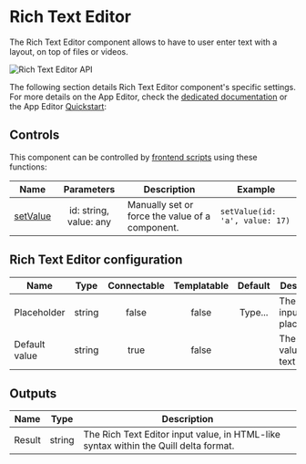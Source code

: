 
# Rich Text Editor

The Rich Text Editor component allows to have to user enter text with a layout, on top of files or videos.

![Rich Text Editor API](../../assets/apps/4_app_component_library/rich_text.gif)

The following section details Rich Text Editor component's specific settings. For more details on the App Editor, check the [dedicated documentation](../0_app_editor/index.mdx) or the App Editor [Quickstart](../../getting_started/7_apps_quickstart/index.mdx):

<div className="grid grid-cols-2 gap-6 mb-4">
	<DocCard
		color="orange"
		title="App Editor Documentation"
		description="The app editor is a low-code builder to create custom User Interfaces with a mix of drag-and-drop and code."
		href="/docs/apps/app_editor"
	/>
	<DocCard
		color="orange"
		title="Apps Quickstart"
		description="Learn how to build your first app in a matter of minutes."
		href="/docs/getting_started/apps_quickstart"
	/>
</div>

## Controls

This component can be controlled by [frontend scripts](../3_app-runnable-panel.mdx#frontend-scripts) using these functions:

| Name   |        Parameters        | Description          | Example       |
| ------ | :----------------------: | -------------------- | ------------- |
| [setValue](../3_app-runnable-panel.mdx#setvalue) | id: string, value: any | Manually set or force the value of a component. | `setValue(id: 'a', value: 17)` |

## Rich Text Editor configuration

| Name          |  Type  | Connectable | Templatable | Default | Description                          |
| ------------- | :----: | :---------: | :---------: | :-----: | ------------------------------------ |
| Placeholder   | string |    false    |    false    | Type... | The text input placeholder.          |
| Default value | string |    true     |    false    |         | The default value of the text input. |

## Outputs

| Name   |  Type  | Description                                                                          |
| ------ | :----: | ------------------------------------------------------------------------------------ |
| Result | string | The Rich Text Editor input value, in HTML-like syntax within the Quill delta format. |
